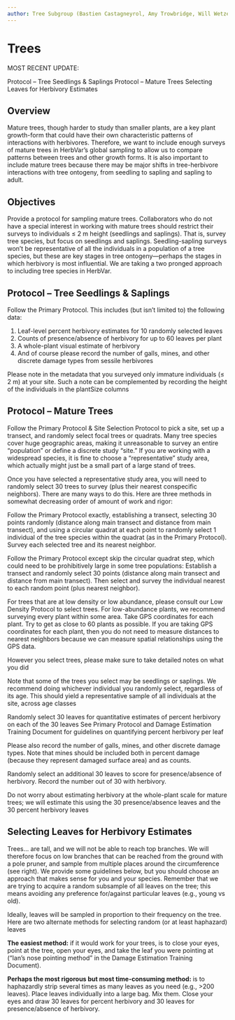 ```yaml
---
author: Tree Subgroup (Bastien Castagneyrol, Amy Trowbridge, Will Wetzel, Moria Robinson)
---
```


# Trees {#sec-tree}

MOST RECENT UPDATE: 


Protocol – Tree Seedlings & Saplings
Protocol – Mature Trees
Selecting Leaves for Herbivory Estimates

## Overview

Mature trees, though harder to study than smaller plants, are a key plant growth-form that could have their own characteristic patterns of interactions with herbivores. Therefore, we want to include enough surveys of mature trees in HerbVar’s global sampling to allow us to compare patterns between trees and other growth forms. It is also important to include mature trees because there may be major shifts in tree-herbivore interactions with tree ontogeny, from seedling to sapling and sapling to adult. 

## Objectives

Provide a protocol for sampling mature trees. Collaborators who do not have a special interest in working with mature trees should restrict their surveys to individuals ≤ 2 m height (seedlings and saplings). That is, survey tree species, but focus on seedlings and saplings. Seedling-sapling surveys won’t be representative of all the individuals in a population of a tree species, but these are key stages in tree ontogeny—perhaps the stages in which herbivory is most influential. We are taking a two pronged approach to including tree species in HerbVar. 

## Protocol – Tree Seedlings & Saplings

Follow the Primary Protocol. This includes (but isn’t limited to) the following data:

1. Leaf-level percent herbivory estimates for 10 randomly selected leaves
2. Counts of presence/absence of herbivory for up to 60 leaves per plant
3. A whole-plant visual estimate of herbivory
4. And of course please record the number of galls, mines, and other discrete damage types from sessile herbivores

Please note in the metadata that you surveyed only immature individuals (≤ 2 m) at your site. Such a note can be complemented by recording the height of the individuals in the plantSize columns

## Protocol – Mature Trees

Follow the Primary Protocol & Site Selection Protocol to pick a site, set up a transect, and randomly select focal trees or quadrats. Many tree species cover huge geographic areas, making it unreasonable to survey an entire “population” or define a discrete study “site.” If you are working with a widespread species, it is fine to choose a “representative” study area, which actually might just be a small part of a large stand of trees.

Once you have selected a representative study area, you will need to randomly select 30 trees to survey (plus their nearest conspecific neighbors). There are many ways to do this. Here are three methods in somewhat decreasing order of amount of work and rigor:

Follow the Primary Protocol exactly, establishing a transect, selecting 30 points randomly (distance along main transect and distance from main transect), and using a circular quadrat at each point to randomly select 1 individual of the tree species within the quadrat (as in the Primary Protocol). Survey each selected tree and its nearest neighbor.

Follow the Primary Protocol except skip the circular quadrat step, which could need to be prohibitively large in some tree populations: Establish a transect and randomly select 30 points (distance along main transect and distance from main transect). Then select and survey the individual nearest to each random point (plus nearest neighbor).

For trees that are at low density or low abundance, please consult our Low Density Protocol to select trees. For low-abundance plants, we recommend surveying every plant within some area. Take GPS coordinates for each plant. Try to get as close to 60 plants as possible. If you are taking GPS coordinates for each plant, then you do not need to measure distances to nearest neighbors because we can measure spatial relationships using the GPS data.

However you select trees, please make sure to take detailed notes on what you did

Note that some of the trees you select may be seedlings or saplings. We recommend doing whichever individual you randomly select, regardless of its age. This should yield a representative sample of all individuals at the site, across age classes

Randomly select 30 leaves for quantitative estimates of percent herbivory on each of the 30 leaves
See Primary Protocol and Damage Estimation Training Document for guidelines on quantifying percent herbivory per leaf

Please also record the number of galls, mines, and other discrete damage types. Note that mines should be included both in percent damage (because they represent damaged surface area) and as counts.

Randomly select an additional 30 leaves to score for presence/absence of herbivory. Record the number out of 30 with herbivory.

Do not worry about estimating herbivory at the whole-plant scale for mature trees; we will estimate this using the 30 presence/absence leaves and the 30 percent herbivory leaves

## Selecting Leaves for Herbivory Estimates

Trees… are tall, and we will not be able to reach top branches. We will therefore focus on low branches that can be reached from the ground with a pole pruner, and sample from multiple places around the circumference (see right). We provide some guidelines below, but you should choose an approach that makes sense for you and your species. Remember that we are trying to acquire a random subsample of all leaves on the tree; this means avoiding any preference for/against particular leaves (e.g., young vs old).

Ideally, leaves will be sampled in proportion to their frequency on the tree. Here are two alternate methods for selecting random (or at least haphazard) leaves

**The easiest method:** if it would work for your trees, is to close your eyes, point at the tree, open your eyes, and take the leaf you were pointing at (“Ian’s nose pointing method” in the Damage Estimation Training Document).

**Perhaps the most rigorous but most time-consuming method: ** is to haphazardly strip several times as many leaves as you need (e.g., >200 leaves). Place leaves individually into a large bag. Mix them. Close your eyes and draw 30 leaves for percent herbivory and 30 leaves for presence/absence of herbivory.

